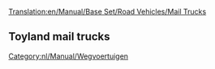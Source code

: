 [[Translation:en/Manual/Base Set/Road Vehicles/Mail Trucks]]

{{nl/Manual/Base Set/Road Vehicles/Wegvoertuig|name     = MPS Mail Truck
  |img      = en/Manual/Base Set/Road Vehicles/MPS Mail Truck.png
  |price    = £4.715 (€9.430)
  |speed    = 48 km/h (30 mph)
  |annual   = £421 (€842)
  |designed = 1935
  |life     = 15
  |capacity = 22 bags of mail
}}
{{en/Manual/Base Set/Road Vehicles/RoadVehicle|name     = Reynard Mail Truck
  |img      = en/Manual/Base Set/Road Vehicles/Reynard Mail Truck.png
  |price    = £5.535 (€11.070)
  |speed    = 88 km/h (55 mph)
  |annual   = £787 (€1.574)
  |designed = 1980
  |life     = 15
  |capacity = 28 bags of mail
}}
{{en/Manual/Base Set/Road Vehicles/RoadVehicle|name     = Perry Mail Truck
  |img      = en/Manual/Base Set/Road Vehicles/Perry Mail Truck.png
  |price    = £5.945 (€11.890) 
  |speed    = 112 km/h (70 mph)
  |annual   = £1.125 (€2.250)
  |designed = 2018
  |life     = 15
  |capacity = 30 bags of mail
}}

==Toyland mail trucks==
{{en/Manual/Base Set/Road Vehicles/RoadVehicle|name     = MightyMover Mail Truck
  |img      = en/Manual/Base Set/Road Vehicles/MightyMover Mail Truck.png
  |price    = *£4.715 (€9.430)
  |speed    = 48 km/h ()
  |annual   = £421 (€842)
  |designed = 1935
  |life     = 15
  |capacity = 22 bags of mail
}}
{{en/Manual/Base Set/Road Vehicles/RoadVehicle|name     = Powernaught Mail Truck
  |img      = en/Manual/Base Set/Road Vehicles/Powernaught Mail Truck.png
  |price    = *£6.535 (€11.070)
  |speed    = 88 km/h ()
  |annual   = £787 (€1.574)
  |designed = 1979
  |life     = 15
  |capacity = 28 bags of mail
}}
{{en/Manual/Base Set/Road Vehicles/RoadVehicle|name     = Wizzowow Mail Truck
  |img      = en/Manual/Base Set/Road Vehicles/Wizzowow Mail Truck.png
  |price    = *£6.945 (€11.890)
  |speed    = 112 km/h
  |annual   = £1.125 (€2.250)
  |designed = 2018
  |life     = 15
  |capacity = 30 bags of mail
}}

[[Category:nl/Manual/Wegvoertuigen]]